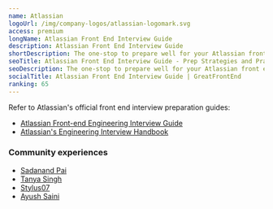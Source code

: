 ```yaml
---
name: Atlassian
logoUrl: /img/company-logos/atlassian-logomark.svg
access: premium
longName: Atlassian Front End Interview Guide
description: Atlassian Front End Interview Guide
shortDescription: The one-stop to prepare well for your Atlassian front end interviews
seoTitle: Atlassian Front End Interview Guide - Prep Strategies and Practice Questions
seoDescription: The one-stop to prepare well for your Atlassian front end interviews. Discover insider tips, optimal prep strategies, and practice questions known to be tested.
socialTitle: Atlassian Front End Interview Guide | GreatFrontEnd
ranking: 65
---
```


Refer to Atlassian's official front end interview preparation guides:

- [Atlassian Front-end Engineering Interview Guide](/static/guides/atlassian-front-end-interview-guide.pdf)
- [Atlassian's Engineering Interview Handbook](https://www.atlassian.com/company/careers/resources/interviewing/how-to-nail-your-engineering-interview)

### Community experiences

- [Sadanand Pai](https://frontendpro.hashnode.dev/frontend-interview-experience-at-atlassian)
- [Tanya Singh](https://medium.com/@singht216/atlassian-interview-experience-frontend-software-engineer-8f69f3c5c8ea)
- [Stylus07](https://medium.com/@stylus07/atlassian-interview-experience-e51cb1f0735b)
- [Ayush Saini](https://www.ayushsaini.com/blog/atlassian-interview-experience-software-engineer)
